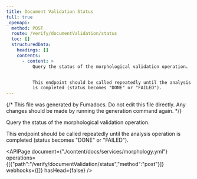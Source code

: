 ```yaml
---
title: Document Validation Status
full: true
_openapi:
  method: POST
  route: /verify/documentValidation/status
  toc: []
  structuredData:
    headings: []
    contents:
      - content: >
          Query the status of the morphological validation operation.


          This endpoint should be called repeatedly until the analysis operation
          is completed (status becomes "DONE" or "FAILED").
---
```


{/* This file was generated by Fumadocs. Do not edit this file directly. Any changes should be made by running the generation command again. */}

Query the status of the morphological validation operation.

This endpoint should be called repeatedly until the analysis operation is completed (status becomes "DONE" or "FAILED").


<APIPage document={"./content/docs/services/morphology.yml"} operations={[{"path":"/verify/documentValidation/status","method":"post"}]} webhooks={[]} hasHead={false} />